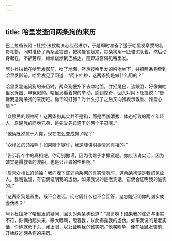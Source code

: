 ```yaml
---
---
---
```

title: 哈里发查问两条狗的来历
---




巴士拉省长阿卜杜拉·法狄勒决心应召进京，于是即时准备了适于哈里发享受的名贵礼物，同时准备了两条金锁链，把狗拴锁起来，每条狗用一匹骆驼驮着，然后动身起程，不辞劳瘁，继续跋涉到巴格达，随即进宫谒见哈里发。

阿卜杜拉跪在哈里发御前，吻了地面，然后按哈里发的吩咐坐下，并把两条狗牵到哈里发御前。哈里发见了问道：“阿卜杜拉，这两条狗是做什么用的？”

哈里发刚追问狗的来历时，两条狗便扑下去吻地面，并摇尾巴，流眼泪，好像向哈里发诉苦、申冤似的。哈里发看着狗的举动，感到惊奇，回头对阿卜杜拉说：“告诉我这两条狗的来历吧。你干吗打狗？为什么打了之后又向狗表示敬重、怜爱心情？”

“众穆民的领袖啊！这两条狗其实并不是狗，而是面貌清秀、体态标致的两个年轻人，原是我的同胞兄弟，是先父先母遗下的两个子嗣呢。”

“他俩既然属于人类，现在怎么变成狗了呢？”

“众穆民的领袖啊！如果陛下容许，我是能讲明事情的真相的。”

“告诉我个中的真相吧。你可别撒谎，因为伪君子才撒谎呢。你应该说实话，因为诚实是得救者的渡船，也是公正者的性格呢。”

“启禀众穆民的领袖：我向陛下陈述两条狗的真实情况时，这两条狗便是我的见证人。我若说谎，有它俩证明我的虚伪。如果我说的是老实话，它俩会证明我的诚实的。”

“这两条狗是畜生，既不会说话，问它俩什么也不会回答，这怎能证明你的诚实或虚伪呢？”

阿卜杜拉听了哈里发的疑问，回头对两条狗说道：“哥哥啊！如果我的陈述与事实不符，你俩抬起头来，睁大眼睛，瞪着我，以此揭露我的虚伪。如果我说的是老实话，你俩就低下头，闭上眼，以此证明我的诚实吧。”他嘱咐毕，便在哈里发御前，开始叙述两条狗的来历。